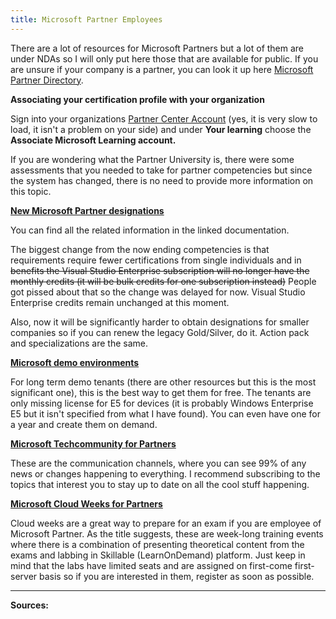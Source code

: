 ```yaml
---
title: Microsoft Partner Employees
---
```


There are a lot of resources for Microsoft Partners but a lot of them are under NDAs so I will only put here those that are available for public. If you are unsure if your company is a partner, you can look it up here [Microsoft Partner Directory](http://appsource.microsoft.com/en-us/marketplace/partner-dir/).

**Associating your certification profile with your organization**

Sign into your organizations [Partner Center Account](https://partner.microsoft.com/pc/users/myaccount) (yes, it is very slow to load, it isn't a problem on your side) and under **Your learning** choose the **Associate Microsoft Learning account.**

If you are wondering what the Partner University is, there were some assessments that you needed to take for partner competencies but since the system has changed, there is no need to provide more information on this topic.

[**New Microsoft Partner designations**](https://docs.microsoft.com/en-us/partner-center/introduction-to-pcs)

You can find all the related information in the linked documentation.

The biggest change from the now ending competencies is that requirements require fewer certifications from single individuals and in ~~benefits the Visual Studio Enterprise subscription will no longer have the monthly credits (it will be bulk credits for one subscription instead)~~ People got pissed about that so the change was delayed for now. Visual Studio Enterprise credits remain unchanged at this moment.

Also, now it will be significantly harder to obtain designations for smaller companies so if you can renew the legacy Gold/Silver, do it. Action pack and specializations are the same.

[**Microsoft demo environments**](https://cdx.transform.microsoft.com/)

For long term demo tenants (there are other resources but this is the most significant one), this is the best way to get them for free. The tenants are only missing license for E5 for devices (it is probably Windows Enterprise E5 but it isn't specified from what I have found). You can even have one for a year and create them on demand.

[**Microsoft Techcommunity for Partners**](https://techcommunity.microsoft.com/t5/partner-discussion-topics/ct-p/PartnerDiscuss)

These are the communication channels, where you can see 99% of any news or changes happening to everything. I recommend subscribing to the topics that interest you to stay up to date on all the cool stuff happening.

[**Microsoft Cloud Weeks for Partners**](https://aka.ms/mscloudweeks)

Cloud weeks are a great way to prepare for an exam if you are employee of Microsoft Partner. As the title suggests, these are week-long training events where there is a combination of presenting theoretical content from the exams and labbing in Skillable (LearnOnDemand) platform. Just keep in mind that the labs have limited seats and are assigned on first-come first-server basis so if you are interested in them, register as soon as possible.

---

**Sources:**
  <LinkCard title="Associate Microsoft Certification profile ID (MCID) to a Microsoft Cloud Partner Program | Microsoft Learn" href="https://learn.microsoft.com/en-us/partner-center/ms-learn-associate" />

